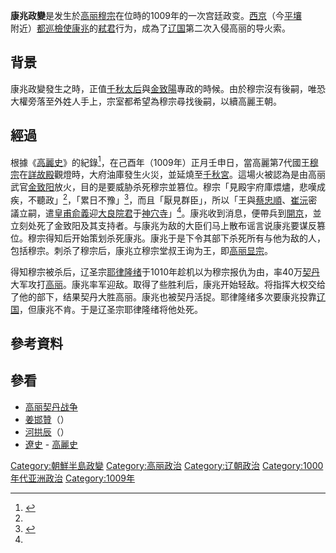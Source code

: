 '''康兆政變'''是发生於[[高丽|高丽]][[高麗穆宗|穆宗]]在位時的1009年的一次宫廷政变。[[西京|西京]]（今[[平壤|平壤]]附近）[[都巡檢使|都巡檢使]][[康兆|康兆]]的[[弒君|弒君]]行为，成為了[[辽国|辽国]]第二次入侵高丽的导火索。

== 背景 ==

康兆政變發生之時，正值[[千秋太后|千秋太后]]與[[金致陽|金致陽]]專政的時候。由於穆宗沒有後嗣，唯恐大權旁落至外姓人手上，宗室都希望為穆宗尋找後嗣，以續高麗王朝。

== 經過 ==

根據《[[高麗史|高麗史]]》的紀錄<ref name="高麗史49">{{cite book|url=http://kindai.ndl.go.jp/scrpt/jgmWeb.dll?ImageOut?p=38/50001638/00001/0033.dir/03-0/1445-1048/a-1924-1396.jpg|title=《高麗史》世家卷第三|page=四十九}}{{dead link|date=2018年2月 |bot=InternetArchiveBot |fix-attempted=yes }}</ref>，在己酉年（1009年）正月壬申日，當高麗第7代國王[[高丽穆宗|穆宗]]在[[詳故殿|詳故殿]]觀燈時，大府油庫發生火災，並延燒至[[千秋宮|千秋宮]]。這場火被認為是由高丽武官[[金致阳|金致阳]]放火，目的是要威胁杀死穆宗並篡位。穆宗「見殿宇府庫煨燼，悲嘆成疾，不聽政」<ref name="高麗史49" />，「累日不豫」<ref name="高麗史50">{{cite book|url=http://kindai.ndl.go.jp/scrpt/jgmWeb.dll?ImageOut?p=38/50001638/00001/0034.dir/03-0/1445-1048/a-1924-1396.jpg|title=《高麗史》世家卷第三|page=五十}}{{dead link|date=2017年12月 |bot=InternetArchiveBot |fix-attempted=yes }}</ref>，而且「厭見群臣」，所以「王與[[蔡忠順|蔡忠順]]、[[崔沅|崔沅]]密議立嗣，遣[[皇甫俞義|皇甫俞義]]迎[[大良院君|大良院君]]于[[神穴寺|神穴寺]]」<ref name="高麗史50" />。康兆收到消息，便帶兵到[[开城|開京]]，並立刻处死了金致阳及其支持者。与康兆为敌的大臣们马上散布谣言说康兆要谋反篡位。穆宗得知后开始策划杀死康兆。康兆于是下令其部下杀死所有与他为敌的人，包括穆宗。刺杀了穆宗后，康兆立穆宗堂叔王询为王，即[[高丽显宗|高丽显宗]]。

得知穆宗被杀后，辽圣宗[[耶律隆绪|耶律隆绪]]于1010年趁机以为穆宗报仇为由，率40万[[契丹|契丹]]大军攻打[[高丽|高丽]]。康兆率军迎敌。取得了些胜利后，康兆开始轻敌。将指挥大权交给了他的部下，结果契丹大胜高丽。康兆也被契丹活捉。耶律隆绪多次要康兆投靠[[辽国|辽国]]，但康兆不肯。于是辽圣宗耶律隆绪将他处死。

== 參考資料 ==
{{reflist}}

== 參看 ==
* [[高丽契丹战争|高丽契丹战争]]
* [[姜邯贊|姜邯贊]]（{{lang|ko|강감찬}}）
* [[河拱辰|河拱辰]]（{{lang|ko|하공진}}）
* [[:s:遼史|遼史]] - [[:s:高麗史|高麗史]]

[[Category:朝鮮半島政變|Category:朝鮮半島政變]]
[[Category:高丽政治|Category:高丽政治]]
[[Category:辽朝政治|Category:辽朝政治]]
[[Category:1000年代亚洲政治|Category:1000年代亚洲政治]]
[[Category:1009年|Category:1009年]]